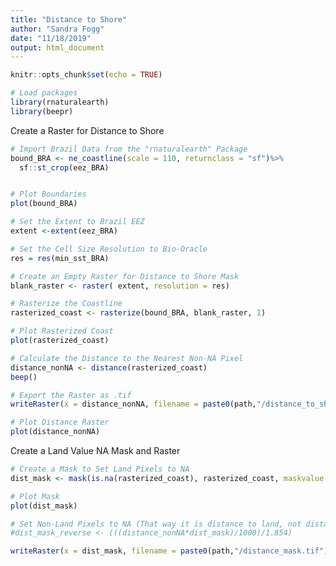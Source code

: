 ```yaml
---
title: "Distance to Shore"
author: "Sandra Fogg"
date: "11/18/2019"
output: html_document
---
```


```r
knitr::opts_chunk$set(echo = TRUE)
```


```r
# Load packages
library(rnaturalearth)
library(beepr)
```

Create a Raster for Distance to Shore
```r
# Import Brazil Data from the "rnaturalearth" Package
bound_BRA <- ne_coastline(scale = 110, returnclass = "sf")%>% 
  sf::st_crop(eez_BRA)


# Plot Boundaries
plot(bound_BRA)

# Set the Extent to Brazil EEZ
extent <-extent(eez_BRA)

# Set the Cell Size Resolution to Bio-Oracle
res = res(min_sst_BRA)

# Create an Empty Raster for Distance to Shore Mask
blank_raster <- raster( extent, resolution = res)

# Rasterize the Coastline
rasterized_coast <- rasterize(bound_BRA, blank_raster, 1)

# Plot Rasterized Coast
plot(rasterized_coast)

# Calculate the Distance to the Nearest Non-NA Pixel
distance_nonNA <- distance(rasterized_coast)
beep()

# Export the Raster as .tif
writeRaster(x = distance_nonNA, filename = paste0(path,"/distance_to_shore_coastline.tif"), overwrite = F)

# Plot Distance Raster
plot(distance_nonNA)
```

Create a Land Value NA Mask and Raster
```r

# Create a Mask to Set Land Pixels to NA
dist_mask <- mask(is.na(rasterized_coast), rasterized_coast, maskvalue = 1, updatevalue = NA)

# Plot Mask
plot(dist_mask)

# Set Non-Land Pixels to NA (That way it is distance to land, not distance to non-land) ?
#dist_mask_reverse <- (((distance_nonNA*dist_mask)/1000)/1.854)

writeRaster(x = dist_mask, filename = paste0(path,"/distance_mask.tif"), overwrite = F)
```
